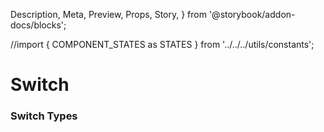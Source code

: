   Description,
  Meta,
  Preview,
  Props,
  Story,
} from '@storybook/addon-docs/blocks';

//import { COMPONENT_STATES as STATES } from '../../../utils/constants';

<Meta component={Switch} title="Components/Molecules/Form Controls/Switch" />

# Switch

<Description of={Switch} />
<Props of={Switch} />
<Story name="Switch with Knobs" parameters={{ docs: { disable: true } }}>
   <form id="formSwitch">
    <Switch
      checked={boolean('checked', false)}
      className={text('className', '')}
      disabled={boolean('disabled', false)}
      errorMsg={text('errorMsg', '')}
      formId={text('formId', 'formSwitch')}
      handleClick={action('`Checkbox with Knobs` onClick event triggered.')}
      handleChange={action('`Switch with Knobs` onClick event triggered.')}
      label={text('label', 'Accept Terms and Conditions')}
      name={text('name', 'termsAndConditions')}
      value={text('value', 'accepted')}
    >
  </Switch>
    </form>
</Story>

### Switch Types
<Preview>
  <Story name="Switch Types">
    <form id="formTypes">
      <Switch
        formId="formTypes"
        label="Check this slider"
        name="checkSlider"
        value="sliderChecked"
      />
    </form>
  </Story>
</Preview>

